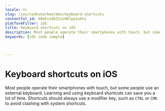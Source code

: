 ```yaml
---
locale: nl
slug: /ios/codevoorbeelden/keyboard-shortcuts
contentful_id: 68mFs1dbZ1vLHDlpp1ubn1
platformFilter: iOS
title: Keyboard shortcuts on iOS
description: Most people operate their smartphones with touch, but some people use an external keyboard.
keywords: [iOS code sample]


	
---
```


# Keyboard shortcuts on iOS

Most people operate their smartphones with touch, but some people use an external keyboard. Learning and using keyboard shortcuts can save you a lot of time. Shortcuts should always use a modifier key, such as `CTRL` or `CMD` to avoid clashing with system shortcuts.

<CodeSample id="keyboard-shortcuts" locale="nl" platform="ios"/>